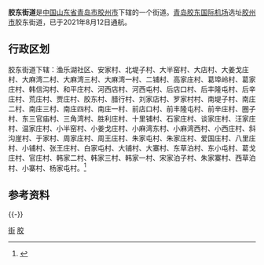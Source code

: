 '''胶东街道'''是[[中华人民共和国|中国]][[山东省|山东省]][[青岛市|青岛市]][[胶州市|胶州市]]下辖的一个街道。[[青岛胶东国际机场|青岛胶东国际机场]]选址[[胶州市|胶州市]]胶东街道，已于2021年8月12日通航。

== 行政区划 ==
胶东街道下辖：渔乐湖社区、安家村、北堤子村、大半窑村、大店村、大姜戈庄村、大麻湾二村、大麻湾三村、大麻湾一村、二铺村、高家庄村、葛埠岭村、葛家庄村、韩信沟村、和平庄村、河西店村、河西屯村、后店口村、后丰隆屯村、后辛庄村、荒庄村、贾庄村、胶东村、腊行村、刘家店村、罗家村村、南堤子村、南庄二村、南庄三村、南庄四村、南庄一村、前店口村、前丰隆屯村、前辛庄村、圈子村、东三官庙村、三角湾村、胜利庄村、十里铺村、石家庄村、谈家庄村、汪家庄村、温家庄村、小半窑村、小姜戈庄村、小麻湾东村、小麻湾西村、小西庄村、斜沟崖村、于家村、周家庄村、周王庄村、朱家屯村、朱家庄村、爱国庄村、八里庄村、小铺村、张王庄村、白家屯村、大铺村、大寨村、东草泊村、东小屯村、葛戈庄村、官庄村、韩家二村、韩家三村、韩家一村、宋家泊子村、朱家寨村、西草泊村、小寨村、杨家屯村。<ref>{{Cite web|url=http://www.stats.gov.cn/tjsj/tjbz/tjyqhdmhcxhfdm/2015/37/02/81/370281007.html|title=统计用区划和城乡划分代码/山东省/青岛市/胶州市/胶东街道办事处|accessdate=2017-04-23|author=国家统计局|date=2015-09-30|publisher=}}</ref>
== 参考资料 ==
{{Reflist}}
{{-}}
{{青岛小作品}}
{{青岛市胶州市行政区划}}
{{青岛市行政区划}}
[[Category:胶州市|街]]
[[Category:青岛乡级行政区划|胶]]